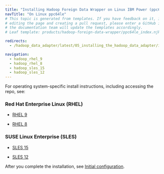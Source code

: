 ```yaml
---
title: "Installing Hadoop Foreign Data Wrapper on Linux IBM Power (ppc64le)"
navTitle: "On Linux ppc64le"
# This topic is generated from templates. If you have feedback on it, instead of
# editing the page and creating a pull request, please enter a GitHub issue and
# the documentation team will update the templates accordingly.
# Leaf template: products/hadoop-foreign-data-wrapper/ppc64le_index.njk

redirects:
  - /hadoop_data_adapter/latest/05_installing_the_hadoop_data_adapter/ibm_power_ppc64le/

navigation:
  - hadoop_rhel_9
  - hadoop_rhel_8
  - hadoop_sles_15
  - hadoop_sles_12
---
```


For operating system-specific install instructions, including accessing the repo, see:

### Red Hat Enterprise Linux (RHEL)

- [RHEL 9](hadoop_rhel_9)

- [RHEL 8](hadoop_rhel_8)

### SUSE Linux Enterprise (SLES)

- [SLES 15](hadoop_sles_15)

- [SLES 12](hadoop_sles_12)

After you complete the installation, see [Initial configuration](../../configuring).
